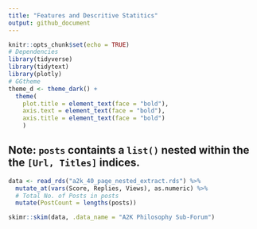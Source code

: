 ```yaml
---
title: "Features and Descritive Statitics"
output: github_document
---
```


```r
knitr::opts_chunk$set(echo = TRUE)
# Dependencies
library(tidyverse)
library(tidytext)
library(plotly)
# GGtheme
theme_d <- theme_dark() + 
  theme(
    plot.title = element_text(face = "bold"),
    axis.text = element_text(face = "bold"),
    axis.title = element_text(face = "bold")
    ) 
```

## Note: `posts` containts a `list()` nested within the the `[Url, Titles]` indices.

```r
data <- read_rds("a2k_40_page_nested_extract.rds") %>%
  mutate_at(vars(Score, Replies, Views), as.numeric) %>%
  # Total No. of Posts in posts
  mutate(PostCount = lengths(posts))
```

```r
skimr::skim(data, .data_name = "A2K Philosophy Sub-Forum")
```







